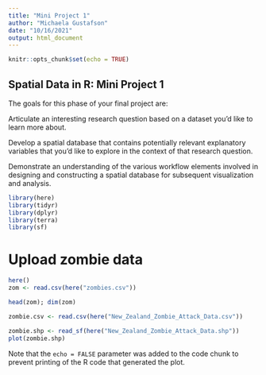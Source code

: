 ```yaml
---
title: "Mini Project 1"
author: "Michaela Gustafson"
date: "10/16/2021"
output: html_document
---
```


```r
knitr::opts_chunk$set(echo = TRUE)
```

## Spatial Data in R: Mini Project 1

The goals for this phase of your final project are:

Articulate an interesting research question based on a dataset you’d like to learn more about.

Develop a spatial database that contains potentially relevant explanatory variables that you’d like to explore in the context of that research question.

Demonstrate an understanding of the various workflow elements involved in designing and constructing a spatial database for subsequent visualization and analysis.

```r
library(here)
library(tidyr)
library(dplyr)
library(terra)
library(sf)
```

# Upload zombie data

```r
here()
zom <- read.csv(here("zombies.csv"))

head(zom); dim(zom)

zombie.csv <- read.csv(here("New_Zealand_Zombie_Attack_Data.csv"))

zombie.shp <- read_sf(here("New_Zealand_Zombie_Attack_Data.shp"))
plot(zombie.shp)

```

Note that the `echo = FALSE` parameter was added to the code chunk to prevent printing of the R code that generated the plot.
